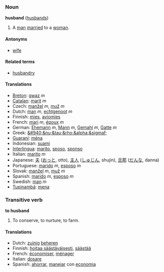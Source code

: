 ===Noun===
'''husband''' ([[husbands]])

#A [[man]] [[marry|married]] to a [[woman]].

====Antonyms====
*[[wife]]

====Related terms====
*[[husbandry]]

====Translations====
*[[Breton]]: [[gwaz]] ''m''
*[[Catalan]]: [[marit]] ''m''
*Czech: [[manžel]] ''m'', [[muž]]  ''m''
*Dutch: [[man]] ''m'', [[echtgenoot]] ''m''
*Finnish: [[mies]], [[aviomies]]
*French: [[mari]] ''m'', [[époux]] ''m''
*German: [[Ehemann]] ''m'', [[Mann]] ''m'', [[Gemahl]] ''m'', [[Gatte]] ''m''
*Greek: [[&#940;&nu;&tau;&rho;&alpha;&sigmaf;]]
*[[Guaraní]]: [[ména]]
*Indonesian: [[suami]]
*[[Interlingua]]: [[marito]], [[sposo]], [[sponso]]
*Italian: [[marito]] ''m''
*Japanese: [[夫]] ([[おっと]], otto), [[主人]] ([[しゅじん]], shujin), [[旦那]] ([[だんな]], danna)
*Portuguese: [[marido]] ''m'', [[esposo]] ''m''
*Slovak: [[manžel]] ''m'', [[muž]] ''m''
*Spanish: [[marido]] ''m'', [[esposo]] ''m''
*Swedish: [[man]] ''m''
*[[Tupinambá]]: [[mena]]

===Transitive verb===
'''to husband'''

#To conserve, to nurture, to farm.

====Translations====
*Dutch: [[zuinig]] [[beheren]]
*Finnish: [[hoitaa säästäväisesti]], [[säästää]]
*French: [[économiser]], [[ménager]]
*Italian: [[dosare]]
*Spanish: [[ahorrar]], [[manejar]] con [[economia]]